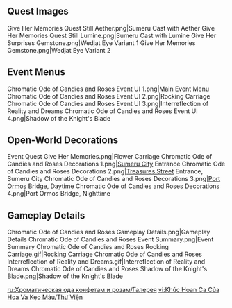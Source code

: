 {{Event Tabs
|subpage1 = Rocking Carriage
|subpage2 = Interreflection of Reality and Dreams
|subpage3 = Shadow of the Knight's Blade
}}

==Quest Images==
<gallery>
Give Her Memories Quest Still Aether.png|Sumeru Cast with Aether
Give Her Memories Quest Still Lumine.png|Sumeru Cast with Lumine
Give Her Surprises Gemstone.png|Wedjat Eye Variant 1
Give Her Memories Gemstone.png|Wedjat Eye Variant 2
</gallery>

==Event Menus==
<gallery>
Chromatic Ode of Candies and Roses Event UI 1.png|Main Event Menu
Chromatic Ode of Candies and Roses Event UI 2.png|Rocking Carriage
Chromatic Ode of Candies and Roses Event UI 3.png|Interreflection of Reality and Dreams
Chromatic Ode of Candies and Roses Event UI 4.png|Shadow of the Knight's Blade
</gallery>

==Open-World Decorations==
<gallery>
Event Quest Give Her Memories.png|Flower Carriage
Chromatic Ode of Candies and Roses Decorations 1.png|[[Sumeru City]] Entrance
Chromatic Ode of Candies and Roses Decorations 2.png|[[Treasures Street]] Entrance, Sumeru City
Chromatic Ode of Candies and Roses Decorations 3.png|[[Port Ormos]] Bridge, Daytime
Chromatic Ode of Candies and Roses Decorations 4.png|Port Ormos Bridge, Nighttime
</gallery>

==Gameplay Details==
<gallery>
Chromatic Ode of Candies and Roses Gameplay Details.png|Gameplay Details
Chromatic Ode of Candies and Roses Event Summary.png|Event Summary
Chromatic Ode of Candies and Roses Rocking Carriage.gif|Rocking Carriage
Chromatic Ode of Candies and Roses Interreflection of Reality and Dreams.gif|Interreflection of Reality and Dreams
Chromatic Ode of Candies and Roses Shadow of the Knight's Blade.png|Shadow of the Knight's Blade
</gallery>

[[ru:Хроматическая ода конфетам и розам/Галерея]]
[[vi:Khúc Hoan Ca Của Hoa Và Kẹo Màu/Thư Viện]]